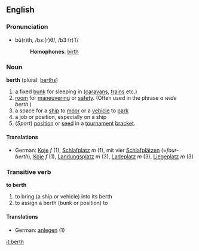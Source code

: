 ==English==
===Pronunciation===
*bû(r)th, /bɜː(r)θ/, /b3:(r)T/
*:'''Homophones''': [[birth]]

===Noun===
'''berth''' (plural: [[berths]])

#a fixed [[bunk]] for sleeping in ([[caravan]]s, [[train]]s etc.)
#[[room]] for [[maneuvering]] or [[safety]].  (Often used in the phrase ''a wide berth''.)
#a space for a [[ship]] to [[moor]] or a [[vehicle]] to [[park]]
#a job or position, especially on a ship
#(''Sport'') [[position]] or [[seed]] in a [[tournament]] [[bracket]].

====Translations====
*German: [[Koje]] ''f'' (1), [[Schlafplatz]] ''m'' (1), mit vier [[Schlafplatz|Schlafplätzen]] (=''four-berth''), [[Koje]] ''f'' (1), [[Landungsplatz]] ''m'' (3), [[Ladeplatz]] ''m'' (3), [[Liegeplatz]] ''m'' (3)

===Transitive verb===
'''to berth'''

#to bring (a ship or vehicle) into its berth
#to assign a berth (bunk or position) to

====Translations====
*German: [[anlegen]] (1)

[[it:berth]]